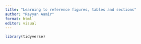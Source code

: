 ```yaml
---
title: "Learning to reference figures, tables and sections"
author: "Rayyan Aamir"
format: html
editor: visual
---
```


```r

library(tidyverse)

```

